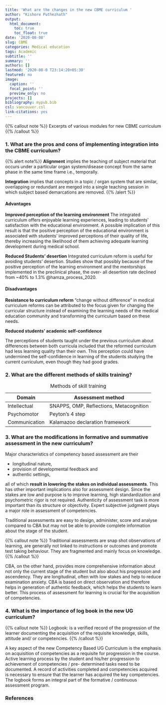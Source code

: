 ```yaml
---
title: 'What are the changes in the new CBME curriculum '
author: "Kishore Puthezhath"
output:
  html_document:
    toc: true
    toc_float: true
date: '2020-08-08'
slug: CBME
categories: Medical education
tags: Academic
subtitle: ''
summary: ''
authors: []
lastmod: '2020-08-0 T23:14:20+05:30'
featured: no
image:
  caption: ''
  focal_point: ''
  preview_only: no
projects: []
bibliography: mypub.bib
csl: vancouver.csl
link-citations: yes
---
```


{{% callout note %}}
Excerpts of various modules for new CBME curriculum
{{% /callout %}}

### 1. What are the pros and cons of implementing integration into the CBME curriculum?

{{% alert note%}}
**Alignment** implies the teaching of subject material that occurs under a particular organ system/disease concept from the same phase in the same time frame i.e., temporally.  

**Integration** implies that concepts in a topic / organ system that are similar, overlapping or redundant are merged into a single teaching session in which subject based demarcations are removed.
{{% /alert %}}

#### Advantages

**Improved perception of the learning environment**
The integrated curriculum offers enjoyable learning experiences, leading to students’ satisfaction with the educational environment. A possible implication of this result is that the positive perception of the educational environment is associated with students’ improved perceptions of their quality of life, thereby increasing the likelihood of them achieving adequate learning development during medical school.  

**Reduced Students’ desertion** 
Integrated curriculum reform is useful for avoiding students’ desertion. Studies show that possibly because of the positive perception of the learning environment and the mentorships implemented in the preclinical phase, the over- all desertion rate declined from ~40% to 1.3% @hamza_process_2020.

#### Disadvantages  

**Resistance to curriculum reform**
“change without difference” in medical curriculum reforms can be attributed to the focus given for changing the curricular structure instead of examining the learning needs of the medical education community and transforming the curriculum based on these needs.

**Reduced students’ academic self-confidence**

The perceptions of students taught under the previous curriculum about differences between both curricula included that the reformed curriculum had less learning quality than their own. This perception could have undermined the self-confidence in learning of the students studying the current curriculum, even though they had good grades. 

### 2. What are the different methods of skills training?

|Domain|Assessment method|
|-|-|
|Intellectual|SNAPPS, OMP, Reflections, Metacognition|
|Psychomotor|Peyton's 4 step|
|Communication|Kalamazoo declaration framework|
Table: Methods of skill training
 
### 3. What are the modifications in formative and summative assessment in the new curriculum? 

Major characteristics of competency based assessment are their 

+ longitudinal nature, 
+ provision of developmental feedback and 
+ authentic settings, 

all of which **result in lowering the stakes on individual assessments**. This has other important implications also for assessment design. Since the stakes are low and purpose is to improve learning, high standardization and psychometric rigor is not required. Authenticity of assessment task is more important than its structure or objectivity. Expert subjective judgment plays a major role in assessment of competencies.

Traditional assessments are easy to design, administer, score and analyse compared to CBA but may not be able to provide complete information about the stage of the student. 

{{% callout note %}}
Traditional assessments are snap shot observations of learning, are generally not linked to instructions or outcomes and promote test taking behaviour. They are fragmented and mainly focus on knowledge.
{{% /callout %}} 

CBA, on the other hand, provides more comprehensive information about not only the current stage of the student but also about his progression and ascendency. They are longitudinal, often with low stakes and help to reduce examination anxiety. CBA is based on direct observation and therefore helps in generation of authentic feedback, which helps the students to learn better. This process of assessment for learning is crucial for the acquisition of competencies.


 
### 4. What is the importance of log book in the new UG curriculum?

{{% callout note %}}
Logbook: is a verified record of the progression of the learner documenting the acquisition of the requisite knowledge, skills, attitude and/ or competencies.
{{% /callout %}}

A key aspect of the new Competency Based UG Curriculum is the emphasis on acquisition of competencies as a requisite for progression in the course. Active learning process by the student and his/her progression to achievement of competencies / pre- determined tasks need to be documented. A record of activities completed and competencies acquired is necessary to ensure that the learner has acquired the key competencies. The logbook forms an integral part of the formative / continuous assessment program.

### References
 